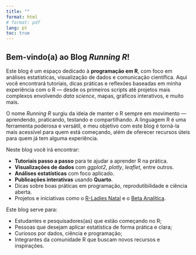 ---
title: ""
format: html 
# format: pdf
lang: pt
toc: true
---

## **Bem-vindo(a) ao Blog *Running R*!**

  Este blog é um espaço dedicado à **programação em R**, com foco em análises estatísticas, visualização de dados e comunicação científica. Aqui você encontrará tutoriais, dicas práticas e reflexões baseadas em minha experiência com o R --- desde os primeiros scripts até projetos mais complexos envolvendo *data science*, mapas, gráficos interativos, e muito mais.

  O nome *Running R* surgiu da ideia de manter o R sempre em movimento --- aprendendo, praticando, testando e compartilhando. A linguagem R é uma ferramenta poderosa e versátil, e meu objetivo com este blog é torná-la mais acessível para quem está começando, além de oferecer recursos úteis para quem já tem alguma experiência.

  Neste blog você irá encontrar:

-   **Tutoriais passo a passo** para te ajudar a aprender R na prática.
-   **Visualizações de dados** com *ggplot2*, *plotly*, *leaflet*, entre outros.
-   **Análises estatísticas** com foco aplicado.
-   **Publicações interativas** usando **Quarto**.
-   Dicas sobre boas práticas em programação, reprodutibilidade e ciência aberta.
-   Projetos e iniciativas como o [R-Ladies Natal](https://rladies.org/) e o [Beta Analítica](https://www.instagram.com/beta.analitica/).

  Este blog serve para:

-   Estudantes e pesquisadores(as) que estão começando no R;
-   Pessoas que desejam aplicar estatística de forma prática e clara;
-   Curiosos por dados, ciência e programação;
-   Integrantes da comunidade R que buscam novos recursos e inspirações.

